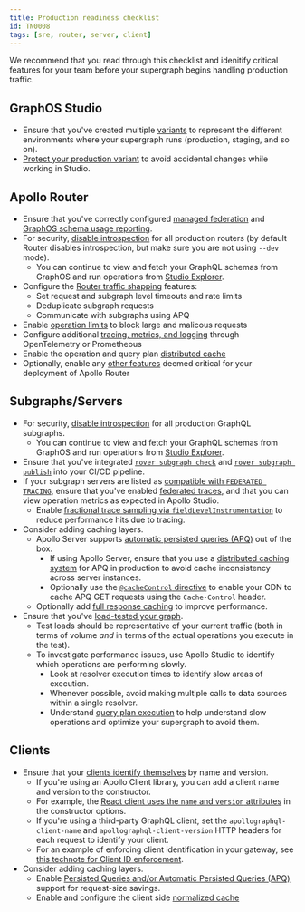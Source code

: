 ```yaml
---
title: Production readiness checklist
id: TN0008
tags: [sre, router, server, client]
---
```


We recommend that you read through this checklist and idenitify critical features for your team before your supergraph begins handling production traffic.

## GraphOS Studio
- Ensure that you've created multiple [variants](/graphos/graphs/#variants) to represent the different environments where your supergraph runs (production, staging, and so on).
- [Protect your production variant](/graphos/graphs/studio-features#protected-variants-enterprise-only) to avoid accidental changes while working in Studio.

## Apollo Router
- Ensure that you've correctly configured [managed federation](/federation/managed-federation/setup/) and [GraphOS schema usage reporting](/router/configuration/apollo-telemetry).
- For security, [disable introspection](/router/configuration/overview/#introspection) for all production routers (by default Router disables introspection, but make sure you are not using `--dev` mode).
  - You can continue to view and fetch your GraphQL schemas from GraphOS and run operations from [Studio Explorer](/graphos/explorer).
- Configure the [Router traffic shapping](/router/configuration/traffic-shaping) features:
  - Set request and subgraph level timeouts and rate limits
  - Deduplicate subgraph requests
  - Communicate with subgraphs using APQ
- Enable [operation limits](/router/configuration/operation-limits) to block large and malicous requests
- Configure additional [tracing, metrics, and logging](/router/configuration/tracing) through OpenTelemetry or Prometheous
- Enable the operation and query plan [distributed cache](/router/configuration/distributed-caching)
- Optionally, enable any [other features](/router/enterprise-features/) deemed critical for your deployment of Apollo Router

## Subgraphs/Servers
- For security, [disable introspection](/apollo-server/api/apollo-server/#introspection) for all production GraphQL subgraphs.
  - You can continue to view and fetch your GraphQL schemas from GraphOS and run operations from [Studio Explorer](/graphos/explorer).
- Ensure that you've integrated [`rover subgraph check`](/rover/commands/subgraphs#subgraph-check) and [`rover subgraph publish`](/rover/commands/subgraphs#subgraph-publish) into your CI/CD pipeline.
- If your subgraph servers are listed as [compatible with `FEDERATED TRACING`](/federation/building-supergraphs/supported-subgraphs/), ensure that you've enabled [federated traces](/federation/metrics/), and that you can view operation metrics as expected in Apollo Studio.
  - Enable [fractional trace sampling via `fieldLevelInstrumentation`](/graphos/metrics/field-usage/#fractional-sampling) to reduce performance hits due to tracing.
- Consider adding caching layers.
  - Apollo Server supports [automatic persisted queries (APQ)](/apollo-server/performance/apq/) out of the box.
    - If using Apollo Server, ensure that you use a [distributed caching system](/apollo-server/performance/cache-backends) for APQ in production to avoid cache inconsistency across server instances.
    - Optionally use the [`@cacheControl` directive](/apollo-server/api/plugin/cache-control) to enable your CDN to cache APQ GET requests using the `Cache-Control` header.
  - Optionally add [full response caching](/apollo-server/performance/caching/) to improve performance.
- Ensure that you've [load-tested your graph](/technotes/TN0035-load-testing-graphql/).
  - Test loads should be representative of your current traffic (both in terms of volume _and_ in terms of the actual operations you execute in the test).
  - To investigate performance issues, use Apollo Studio to identify which operations are performing slowly.
    - Look at resolver execution times to identify slow areas of execution.
    - Whenever possible, avoid making multiple calls to data sources within a single resolver.
    - Understand [query plan execution](/federation/query-plans) to help understand slow operations and optimize your supergraph to avoid them.

## Clients
- Ensure that your [clients identify themselves](/graphos/metrics/client-awareness/) by name and version.
  - If you're using an Apollo Client library, you can add a client name and version to the constructor.
  - For example, the [React client uses the `name` and `version` attributes](/react/api/core/ApolloClient#name) in the constructor options.
  - If you're using a third-party GraphQL client, set the `apollographql-client-name` and `apollographql-client-version` HTTP headers for each request to identify your client.
  - For an example of enforcing client identification in your gateway, see [this technote for Client ID enforcement](/technotes/TN0001-client-id-enforcement/).
- Consider adding caching layers.
  - Enable [Persisted Queries and/or Automatic Persisted Queries (APQ)](https://www.apollographql.com/docs/react/api/link/persisted-queries) support for request-size savings.
  - Enable and configure the client side [normalized cache](/react/caching/overview)


